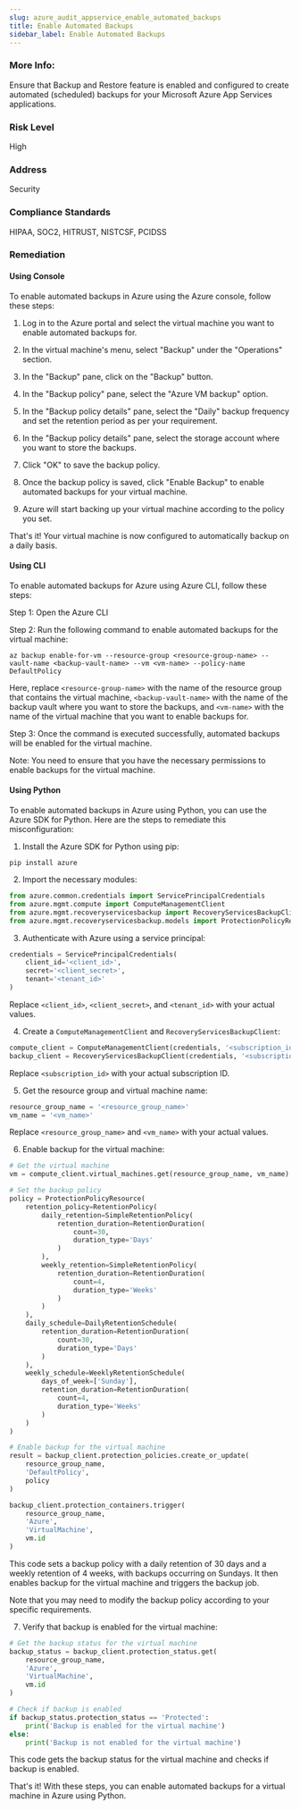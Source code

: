 ```yaml
---
slug: azure_audit_appservice_enable_automated_backups
title: Enable Automated Backups
sidebar_label: Enable Automated Backups
---
```


### More Info:

Ensure that Backup and Restore feature is enabled and configured to create automated (scheduled) backups for your Microsoft Azure App Services applications.

### Risk Level

High

### Address

Security

### Compliance Standards

HIPAA, SOC2, HITRUST, NISTCSF, PCIDSS
### Remediation

#### Using Console

To enable automated backups in Azure using the Azure console, follow these steps:

1. Log in to the Azure portal and select the virtual machine you want to enable automated backups for.

2. In the virtual machine's menu, select "Backup" under the "Operations" section.

3. In the "Backup" pane, click on the "Backup" button.

4. In the "Backup policy" pane, select the "Azure VM backup" option.

5. In the "Backup policy details" pane, select the "Daily" backup frequency and set the retention period as per your requirement.

6. In the "Backup policy details" pane, select the storage account where you want to store the backups.

7. Click "OK" to save the backup policy.

8. Once the backup policy is saved, click "Enable Backup" to enable automated backups for your virtual machine.

9. Azure will start backing up your virtual machine according to the policy you set.

That's it! Your virtual machine is now configured to automatically backup on a daily basis.

#### Using CLI

To enable automated backups for Azure using Azure CLI, follow these steps:

Step 1: Open the Azure CLI

Step 2: Run the following command to enable automated backups for the virtual machine:

```
az backup enable-for-vm --resource-group <resource-group-name> --vault-name <backup-vault-name> --vm <vm-name> --policy-name DefaultPolicy
```

Here, replace `<resource-group-name>` with the name of the resource group that contains the virtual machine, `<backup-vault-name>` with the name of the backup vault where you want to store the backups, and `<vm-name>` with the name of the virtual machine that you want to enable backups for.

Step 3: Once the command is executed successfully, automated backups will be enabled for the virtual machine.

Note: You need to ensure that you have the necessary permissions to enable backups for the virtual machine.

#### Using Python

To enable automated backups in Azure using Python, you can use the Azure SDK for Python. Here are the steps to remediate this misconfiguration:

1. Install the Azure SDK for Python using pip:

```
pip install azure
```

2. Import the necessary modules:

```python
from azure.common.credentials import ServicePrincipalCredentials
from azure.mgmt.compute import ComputeManagementClient
from azure.mgmt.recoveryservicesbackup import RecoveryServicesBackupClient
from azure.mgmt.recoveryservicesbackup.models import ProtectionPolicyResource, DailyRetentionSchedule, WeeklyRetentionSchedule, RetentionPolicy, SimpleRetentionPolicy, RetentionDuration
```

3. Authenticate with Azure using a service principal:

```python
credentials = ServicePrincipalCredentials(
    client_id='<client_id>',
    secret='<client_secret>',
    tenant='<tenant_id>'
)
```

Replace `<client_id>`, `<client_secret>`, and `<tenant_id>` with your actual values.

4. Create a `ComputeManagementClient` and `RecoveryServicesBackupClient`:

```python
compute_client = ComputeManagementClient(credentials, '<subscription_id>')
backup_client = RecoveryServicesBackupClient(credentials, '<subscription_id>')
```

Replace `<subscription_id>` with your actual subscription ID.

5. Get the resource group and virtual machine name:

```python
resource_group_name = '<resource_group_name>'
vm_name = '<vm_name>'
```

Replace `<resource_group_name>` and `<vm_name>` with your actual values.

6. Enable backup for the virtual machine:

```python
# Get the virtual machine
vm = compute_client.virtual_machines.get(resource_group_name, vm_name)

# Set the backup policy
policy = ProtectionPolicyResource(
    retention_policy=RetentionPolicy(
        daily_retention=SimpleRetentionPolicy(
            retention_duration=RetentionDuration(
                count=30,
                duration_type='Days'
            )
        ),
        weekly_retention=SimpleRetentionPolicy(
            retention_duration=RetentionDuration(
                count=4,
                duration_type='Weeks'
            )
        )
    ),
    daily_schedule=DailyRetentionSchedule(
        retention_duration=RetentionDuration(
            count=30,
            duration_type='Days'
        )
    ),
    weekly_schedule=WeeklyRetentionSchedule(
        days_of_week=['Sunday'],
        retention_duration=RetentionDuration(
            count=4,
            duration_type='Weeks'
        )
    )
)

# Enable backup for the virtual machine
result = backup_client.protection_policies.create_or_update(
    resource_group_name,
    'DefaultPolicy',
    policy
)

backup_client.protection_containers.trigger(
    resource_group_name,
    'Azure',
    'VirtualMachine',
    vm.id
)
```

This code sets a backup policy with a daily retention of 30 days and a weekly retention of 4 weeks, with backups occurring on Sundays. It then enables backup for the virtual machine and triggers the backup job.

Note that you may need to modify the backup policy according to your specific requirements.

7. Verify that backup is enabled for the virtual machine:

```python
# Get the backup status for the virtual machine
backup_status = backup_client.protection_status.get(
    resource_group_name,
    'Azure',
    'VirtualMachine',
    vm.id
)

# Check if backup is enabled
if backup_status.protection_status == 'Protected':
    print('Backup is enabled for the virtual machine')
else:
    print('Backup is not enabled for the virtual machine')
```

This code gets the backup status for the virtual machine and checks if backup is enabled.

That's it! With these steps, you can enable automated backups for a virtual machine in Azure using Python.


